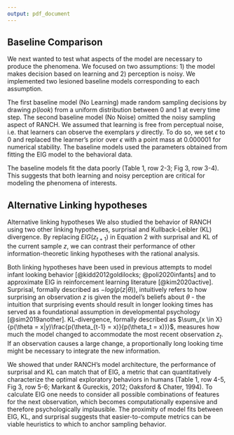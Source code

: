 ```yaml
---
output: pdf_document
---
```


## Baseline Comparison 

We next wanted to test what aspects of the model are necessary to produce the phenomena. We focused on two assumptions: 1) the model makes decision based on learning and 2) perception is noisy. We implemented two lesioned baseline models corresponding to each assumption. 

The first baseline model (No Learning) made random sampling decisions by drawing $p(look)$ from a uniform distribution between 0 and 1 at every time step. The second baseline model (No Noise) omitted the noisy sampling aspect of RANCH. We assumed that learning is free from perceptual noise, i.e. that learners can observe the exemplars $y$ directly. To do so, we set $\epsilon$ to 0 and replaced the learner’s prior over $\epsilon$ with a point mass at 0.000001 for numerical stability. The baseline models used the parameters obtained from fitting the EIG model to the behavioral data.

The baseline models fit the data poorly (Table 1, row 2-3; Fig 3, row 3-4). This suggests that both learning and noisy perception are critical for modeling the phenomena of interests. 


## Alternative Linking hypotheses

Alternative linking hypotheses
We also studied the behavior of RANCH using two other linking hypotheses, surprisal and Kullback-Leibler (KL) divergence. By replacing $EIG(z_{t+1})$ in Equation 2 with surprisal and KL of the current sample $z$, we can contrast their performance of other information-theoretic linking hypotheses with the rational analysis. 

Both linking hypotheses have been used in previous attempts to model infant looking behavior [@kidd2012goldilocks; @poli2020infants] and to approximate EIG in reinforcement learning literature [@kim2020active]. Surprisal, formally described as $-log(p(z|\theta))$, intuitively refers to how surprising an observation $z$ is given the model's beliefs about $\theta$ - the intuition that surprising events should result in longer looking times has served as a foundational assumption in developmental psychology [@sim2019another]. KL-divergence, formally described as $\sum_{x \in X}{p(\theta = x|y)\frac{p(\theta_{t-1} = x)}{p(\theta_t = x)}}$, measures how much the model changed to accommodate the most recent observation $z_t$. If an observation causes a large change, a proportionally long looking time might be necessary to integrate the new information. 

We showed that under RANCH’s model architecture, the performance of surprisal and KL can match that of EIG, a metric that can quantitatively characterize the optimal exploratory behaviors in humans (Table 1, row 4-5, Fig 3, row 5-6; Markant & Gureckis, 2012; Oaksford & Chater, 1994). To calculate EIG one needs to consider all possible combinations of features for the next observation, which becomes computationally expensive and therefore psychologically implausible. The proximity of model fits between EIG, KL, and surprisal suggests that easier-to-compute metrics can be viable heuristics to which to anchor sampling behavior.



